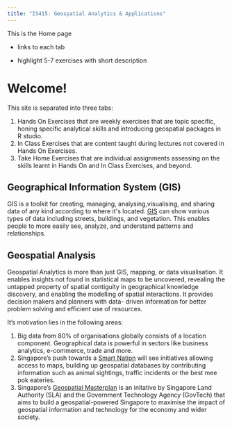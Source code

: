 ```yaml
---
title: "IS415: Geospatial Analytics & Applications"
---
```


This is the Home page

-   links to each tab

-   highlight 5-7 exercises with short description

# Welcome!

This site is separated into three tabs:

1.  Hands On Exercises that are weekly exercises that are topic specific, honing specific analytical skills and introducing geospatial packages in R studio.
2.  In Class Exercises that are content taught during lectures not covered in Hands On Exercises.
3.  Take Home Exercises that are individual assignments assessing on the skills learnt in Hands On and In Class Exercises, and beyond.

## Geographical Information System (GIS)

GIS is a toolkit for creating, managing, analysing,visualising, and sharing data of any kind according to where it\'s located. [GIS](https://www.nationalgeographic.org/encyclopedia/geographic-information-system-gis/) can show various types of data including streets, buildings, and vegetation. This enables people to more easily see, analyze, and understand patterns and relationships.

## Geospatial Analysis

Geospatial Analytics is more than just GIS, mapping, or data visualisation. It enables insights not found in statistical maps to be uncovered, revealing the untapped property of spatial contiguity in geographical knowledge discovery, and enabling the modelling of spatial interactions. It provides decision makers and planners with data-
driven information for better problem solving and efficient use of resources.

It's motivation lies in the following areas:

1.  Big data from 80% of organisations globally consists of a location component. Geographical data is powerful in sectors like business analytics, e-commerce, trade and more.
2.  Singapore's push towards a [Smart Nation](https://www.straitstimes.com/singapore/singapore-needs-to-be-smart-city-to-stay-ahead-pm#sthash.aUxbyCei.dpuf) will see initiatives allowing access to maps, building up geospatial databases by contributing information such as animal sightings, traffic incidents or the best mee pok eateries.
3.  Singapore's [Geospatial Masterplan](https://www.sla.gov.sg/qql/slot/u149/initiatives/Singapore-Geospatial-Master-Plan.pdf) is an initative by Singapore Land Authority (SLA) and the Government Technology Agency (GovTech) that aims to build a geospatial-powered Singapore to maximise the impact of geospatial information and technology for the economy and wider society.
